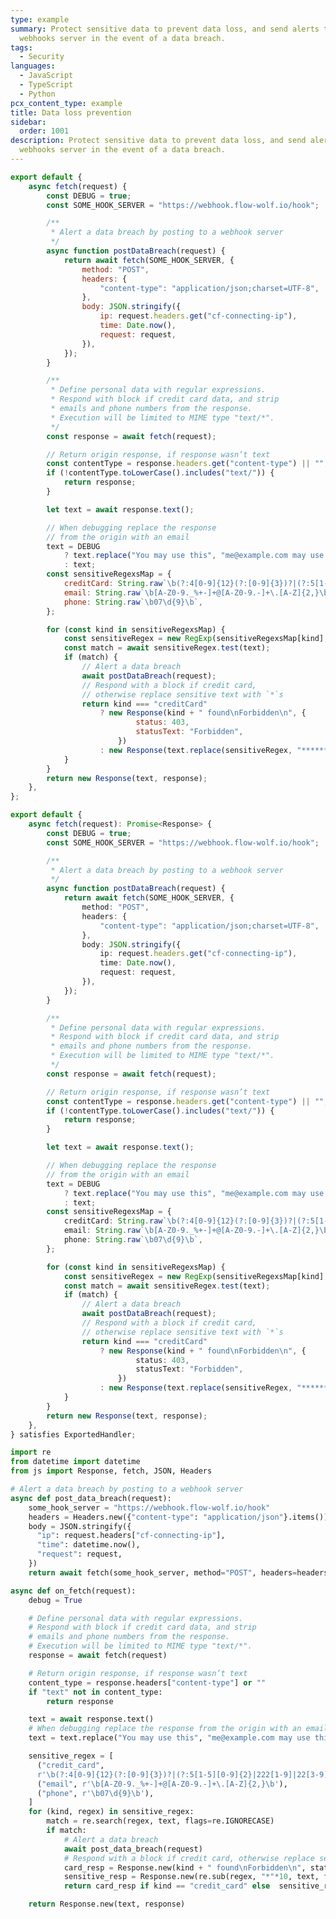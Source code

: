 ```yaml
---
type: example
summary: Protect sensitive data to prevent data loss, and send alerts to a
  webhooks server in the event of a data breach.
tags:
  - Security
languages:
  - JavaScript
  - TypeScript
  - Python
pcx_content_type: example
title: Data loss prevention
sidebar:
  order: 1001
description: Protect sensitive data to prevent data loss, and send alerts to a
  webhooks server in the event of a data breach.
---
```



<Tabs syncKey="workersExamples"> <TabItem label="JavaScript" icon="seti:javascript">

```js
export default {
	async fetch(request) {
		const DEBUG = true;
		const SOME_HOOK_SERVER = "https://webhook.flow-wolf.io/hook";

		/**
		 * Alert a data breach by posting to a webhook server
		 */
		async function postDataBreach(request) {
			return await fetch(SOME_HOOK_SERVER, {
				method: "POST",
				headers: {
					"content-type": "application/json;charset=UTF-8",
				},
				body: JSON.stringify({
					ip: request.headers.get("cf-connecting-ip"),
					time: Date.now(),
					request: request,
				}),
			});
		}

		/**
		 * Define personal data with regular expressions.
		 * Respond with block if credit card data, and strip
		 * emails and phone numbers from the response.
		 * Execution will be limited to MIME type "text/*".
		 */
		const response = await fetch(request);

		// Return origin response, if response wasn’t text
		const contentType = response.headers.get("content-type") || "";
		if (!contentType.toLowerCase().includes("text/")) {
			return response;
		}

		let text = await response.text();

		// When debugging replace the response
		// from the origin with an email
		text = DEBUG
			? text.replace("You may use this", "me@example.com may use this")
			: text;
		const sensitiveRegexsMap = {
			creditCard: String.raw`\b(?:4[0-9]{12}(?:[0-9]{3})?|(?:5[1-5][0-9]{2}|222[1-9]|22[3-9][0-9]|2[3-6][0-9]{2}|27[01][0-9]|2720)[0-9]{12}|3[47][0-9]{13}|3(?:0[0-5]|[68][0-9])[0-9]{11}|6(?:011|5[0-9]{2})[0-9]{12}|(?:2131|1800|35\d{3})\d{11})\b`,
			email: String.raw`\b[A-Z0-9._%+-]+@[A-Z0-9.-]+\.[A-Z]{2,}\b`,
			phone: String.raw`\b07\d{9}\b`,
		};

		for (const kind in sensitiveRegexsMap) {
			const sensitiveRegex = new RegExp(sensitiveRegexsMap[kind], "ig");
			const match = await sensitiveRegex.test(text);
			if (match) {
				// Alert a data breach
				await postDataBreach(request);
				// Respond with a block if credit card,
				// otherwise replace sensitive text with `*`s
				return kind === "creditCard"
					? new Response(kind + " found\nForbidden\n", {
							status: 403,
							statusText: "Forbidden",
						})
					: new Response(text.replace(sensitiveRegex, "**********"), response);
			}
		}
		return new Response(text, response);
	},
};
```

</TabItem> <TabItem label="TypeScript" icon="seti:typescript">

```ts
export default {
	async fetch(request): Promise<Response> {
		const DEBUG = true;
		const SOME_HOOK_SERVER = "https://webhook.flow-wolf.io/hook";

		/**
		 * Alert a data breach by posting to a webhook server
		 */
		async function postDataBreach(request) {
			return await fetch(SOME_HOOK_SERVER, {
				method: "POST",
				headers: {
					"content-type": "application/json;charset=UTF-8",
				},
				body: JSON.stringify({
					ip: request.headers.get("cf-connecting-ip"),
					time: Date.now(),
					request: request,
				}),
			});
		}

		/**
		 * Define personal data with regular expressions.
		 * Respond with block if credit card data, and strip
		 * emails and phone numbers from the response.
		 * Execution will be limited to MIME type "text/*".
		 */
		const response = await fetch(request);

		// Return origin response, if response wasn’t text
		const contentType = response.headers.get("content-type") || "";
		if (!contentType.toLowerCase().includes("text/")) {
			return response;
		}

		let text = await response.text();

		// When debugging replace the response
		// from the origin with an email
		text = DEBUG
			? text.replace("You may use this", "me@example.com may use this")
			: text;
		const sensitiveRegexsMap = {
			creditCard: String.raw`\b(?:4[0-9]{12}(?:[0-9]{3})?|(?:5[1-5][0-9]{2}|222[1-9]|22[3-9][0-9]|2[3-6][0-9]{2}|27[01][0-9]|2720)[0-9]{12}|3[47][0-9]{13}|3(?:0[0-5]|[68][0-9])[0-9]{11}|6(?:011|5[0-9]{2})[0-9]{12}|(?:2131|1800|35\d{3})\d{11})\b`,
			email: String.raw`\b[A-Z0-9._%+-]+@[A-Z0-9.-]+\.[A-Z]{2,}\b`,
			phone: String.raw`\b07\d{9}\b`,
		};

		for (const kind in sensitiveRegexsMap) {
			const sensitiveRegex = new RegExp(sensitiveRegexsMap[kind], "ig");
			const match = await sensitiveRegex.test(text);
			if (match) {
				// Alert a data breach
				await postDataBreach(request);
				// Respond with a block if credit card,
				// otherwise replace sensitive text with `*`s
				return kind === "creditCard"
					? new Response(kind + " found\nForbidden\n", {
							status: 403,
							statusText: "Forbidden",
						})
					: new Response(text.replace(sensitiveRegex, "**********"), response);
			}
		}
		return new Response(text, response);
	},
} satisfies ExportedHandler;
```

</TabItem> <TabItem label="Python" icon="seti:python">

```py
import re
from datetime import datetime
from js import Response, fetch, JSON, Headers

# Alert a data breach by posting to a webhook server
async def post_data_breach(request):
    some_hook_server = "https://webhook.flow-wolf.io/hook"
    headers = Headers.new({"content-type": "application/json"}.items())
    body = JSON.stringify({
      "ip": request.headers["cf-connecting-ip"],
      "time": datetime.now(),
      "request": request,
    })
    return await fetch(some_hook_server, method="POST", headers=headers, body=body)

async def on_fetch(request):
    debug = True

    # Define personal data with regular expressions.
    # Respond with block if credit card data, and strip
    # emails and phone numbers from the response.
    # Execution will be limited to MIME type "text/*".
    response = await fetch(request)

    # Return origin response, if response wasn’t text
    content_type = response.headers["content-type"] or ""
    if "text" not in content_type:
        return response

    text = await response.text()
    # When debugging replace the response from the origin with an email
    text = text.replace("You may use this", "me@example.com may use this") if debug else text

    sensitive_regex = [
      ("credit_card",
      r'\b(?:4[0-9]{12}(?:[0-9]{3})?|(?:5[1-5][0-9]{2}|222[1-9]|22[3-9][0-9]|2[3-6][0-9]{2}|27[01][0-9]|2720)[0-9]{12}|3[47][0-9]{13}|3(?:0[0-5]|[68][0-9])[0-9]{11}|6(?:011|5[0-9]{2})[0-9]{12}|(?:2131|1800|35\d{3})\d{11})\b'),
      ("email", r'\b[A-Z0-9._%+-]+@[A-Z0-9.-]+\.[A-Z]{2,}\b'),
      ("phone", r'\b07\d{9}\b'),
    ]
    for (kind, regex) in sensitive_regex:
        match = re.search(regex, text, flags=re.IGNORECASE)
        if match:
            # Alert a data breach
            await post_data_breach(request)
            # Respond with a block if credit card, otherwise replace sensitive text with `*`s
            card_resp = Response.new(kind + " found\nForbidden\n", status=403,statusText="Forbidden")
            sensitive_resp = Response.new(re.sub(regex, "*"*10, text, flags=re.IGNORECASE), response)
            return card_resp if kind == "credit_card" else  sensitive_resp

    return Response.new(text, response)
```

</TabItem> </Tabs>
